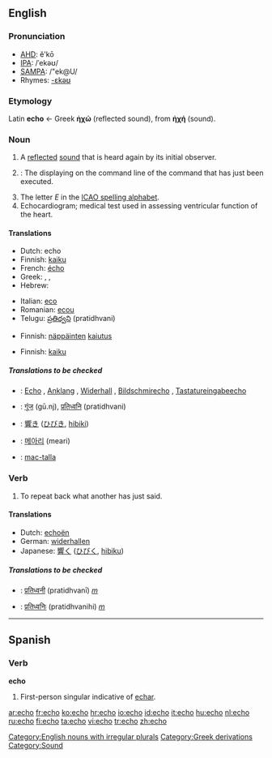 {{see|Echo|echó}}
==English==

===Pronunciation===
*[[w:AHD|AHD]]: ĕ'kō
*[[w:IPA|IPA]]: /ˈekəʊ/
*[[w:SAMPA|SAMPA]]: /"ek@U/
*Rhymes: [[Rhymes:English:-ɛkəʊ|-ɛkəʊ]]

===Etymology===
Latin '''echo''' ← Greek '''ἠχώ''' (reflected sound), from '''ἠχή''' (sound).

===Noun===
{{en-noun|es}}

# A [[reflect]]ed [[sound]] that is heard again by its initial observer.
# {{computing}}: The displaying on the command line of the command that has just been executed.
# The letter ''E'' in the [[ICAO spelling alphabet]].
# Echocardiogram; medical test used in assessing ventricular function of the heart.

====Translations====
{{trans-top|A reflected sound that is heard again by its initial observer}}
*Dutch: echo {{m}}
*Finnish: [[kaiku]]
*French: [[écho]] {{m}}
*Greek: {{t|el|ηχώ|f}}, {{t|el|αντήχηση|f}}, {{t|el|αντίλαλος|m}}
*Hebrew: {{he-translation|בת–קול|bat-kol}}
{{trans-mid}}
*Italian: [[eco]] {{m}}
*Romanian: [[ecou]] {{n}}
*Telugu: [[ప్రతిధ్వని]] (pratidhvani)
{{trans-bottom}}

{{trans-top|The displaying on the command line of the command that has just been executed}}
*Finnish: [[näppäinten]] [[kaiutus]]
{{trans-mid}}
{{trans-bottom}}

{{trans-top|The letter E in the ICAO spelling alphabet}}
{{trans-mid}}
{{trans-bottom}}

{{trans-top|Echocardiogram}}
*Finnish: [[kaiku]]
{{trans-mid}}
{{trans-bottom}}

=====Translations to be checked=====
{{checktrans}}
{{top}}
*{{ttbc|German}}: [[Echo]] {{n}}, [[Anklang]] {{m}}, [[Widerhall]] {{m}}, [[Bildschmirecho]] {{n}}, [[Tastatureingabeecho]] {{n}}
{{m}}
*{{ttbc|Hindi}}: [[गूंज]] (gū.nj), [[प्रतिध्वनि]] (pratidhvani)
{{mid}}
*{{ttbc|Japanese}}: [[響き]] ([[ひびき]], [[hibiki]])
*{{ttbc|Korean}}: [[메아리]] (meari)
*{{ttbc|Scottish Gaelic}}: [[mac-talla]] {{m}}
{{bottom}}

===Verb===
{{en-verb|echo|es}}

# To repeat back what another has just said.

====Translations====
*Dutch: [[echoën]]
*German: [[widerhallen]]
*Japanese: [[響く]] ([[ひびく]], [[hibiku]])

=====Translations to be checked=====
{{checktrans}}
*{{ttbc|Marathi}}: [[प्रतिध्वनी]] (pratidhvanī)  ''[[m]]''
*{{ttbc|Sanskrit}}: [[प्रतिध्वनिः]] (pratidhvanihi) ''[[m]]''

[[Category:English nouns with irregular plurals]]

----



==Spanish==
===Verb===
'''echo'''
#First-person singular indicative of [[echar]].

[[Category:Greek derivations]]
[[Category:Sound]]

[[ar:echo]]
[[fr:echo]]
[[ko:echo]]
[[hr:echo]]
[[io:echo]]
[[id:echo]]
[[it:echo]]
[[hu:echo]]
[[nl:echo]]
[[ru:echo]]
[[fi:echo]]
[[ta:echo]]
[[vi:echo]]
[[tr:echo]]
[[zh:echo]]